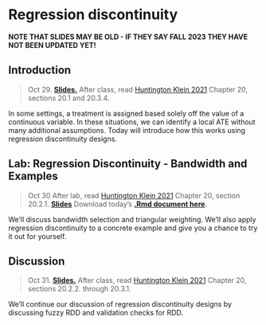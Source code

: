 
# Regression discontinuity

**NOTE THAT SLIDES MAY BE OLD - IF THEY SAY FALL 2023 THEY HAVE NOT BEEN UPDATED YET!**

## Introduction

> Oct 29. [**Slides.**](assets/slides/8-1_rdd_intro.pdf) After class, read [Huntington Klein 2021](https://theeffectbook.net/ch-RegressionDiscontinuity.html) Chapter 20, sections 20.1 and 20.3.4.

In some settings, a treatment is assigned based solely off the value of a continuous variable. In these situations, we can identify a local ATE without many additional assumptions. Today will introduce how this works using regression discontinuity designs. 

## Lab: Regression Discontinuity - Bandwidth and Examples

> Oct 30 After lab, read [Huntington Klein 2021](https://theeffectbook.net/ch-RegressionDiscontinuity.html) Chapter 20, section 20.2.1.
[**Slides**](assets/discussions/discussion10.pdf) Download today's [**.Rmd document here**](assets/discussions/discussion10.Rmd).

We'll discuss bandwidth selection and triangular weighting. We'll also apply regression discontinuity to a concrete example and give you a chance to try it out for yourself.

## Discussion

> Oct 31. [**Slides.**](assets/slides/8-2_rdd_extensions.pdf) After class, read [Huntington Klein 2021](https://theeffectbook.net/ch-RegressionDiscontinuity.html) Chapter 20, sections 20.2.2. through 20.3.1.

We'll continue our discussion of regression discontinuity designs by discussing fuzzy RDD and validation checks for RDD.